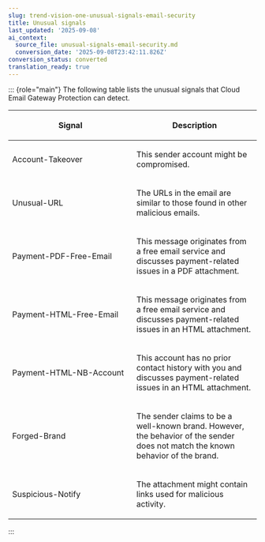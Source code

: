 ```yaml
---
slug: trend-vision-one-unusual-signals-email-security
title: Unusual signals
last_updated: '2025-09-08'
ai_context:
  source_file: unusual-signals-email-security.md
  conversion_date: '2025-09-08T23:42:11.826Z'
conversion_status: converted
translation_ready: true
---
```


::: {role="main"}
The following table lists the unusual signals that Cloud Email Gateway Protection can detect.

<table>
<colgroup>
<col style="width: 50%" />
<col style="width: 50%" />
</colgroup>
<thead>
<tr>
<th><p>Signal</p></th>
<th><p>Description</p></th>
</tr>
</thead>
<tbody>
<tr>
<td><p>Account-Takeover</p></td>
<td><p>This sender account might be compromised.</p></td>
</tr>
<tr>
<td><p>Unusual-URL</p></td>
<td><p>The URLs in the email are similar to those found in other malicious emails.</p></td>
</tr>
<tr>
<td><p>Payment-PDF-Free-Email</p></td>
<td><p>This message originates from a free email service and discusses payment-related issues in a PDF attachment.</p></td>
</tr>
<tr>
<td><p>Payment-HTML-Free-Email</p></td>
<td><p>This message originates from a free email service and discusses payment-related issues in an HTML attachment.</p></td>
</tr>
<tr>
<td><p>Payment-HTML-NB-Account</p></td>
<td><p>This account has no prior contact history with you and discusses payment-related issues in an HTML attachment.</p></td>
</tr>
<tr>
<td><p>Forged-Brand</p></td>
<td><p>The sender claims to be a well-known brand. However, the behavior of the sender does not match the known behavior of the brand.</p></td>
</tr>
<tr>
<td><p>Suspicious-Notify</p></td>
<td><p>The attachment might contain links used for malicious activity.</p></td>
</tr>
</tbody>
</table>
:::
